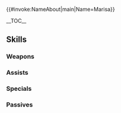{{#invoke:NameAbout|main|Name=Marisa}}{{HeroPage Tabs|{{PAGENAME}}}}
{{Hero Infobox
|Name= Marisa
|Title= Crimson Flash
| GrowthModifier = Gen 2
|WeaponType= Red Sword
|MoveType= Infantry
|Origin= Fire Emblem: The Sacred Stones
|Gender= Female
|actorEN = Connor Kelley
|actorJP=中原麻衣
|artist=藤川祥
|releaseDate = January 31, 2018
|additionDate= January 25, 2018
|TagID=マリカ
|InternalID=212
|Properties=tempest,tiara,limited
|cv1=7
|cv2=401100
|description=An aloof swordfighter in a mercenary group led by Gerik. Her nom de guerre, Crimson Flash, strikes fear in others. Appears in Fire Emblem: The Sacred Stones.
}}

__TOC__

{{Stats Page|Hero={{BASEPAGENAME}}
|Lv1HP=18|Lv1ATK=8|Lv1SPD=10|Lv1DEF=6|Lv1RES=6
|GRHP=65|GRATK=50|GRSPD=60|GRDEF=55|GRRES=35
}}

==Skills==
===Weapons===
{{Weapons Table
|weapon1=Iron Sword
|weapon1Default=1
|weapon1Unlock=1
|weapon2=Steel Sword
|weapon2Default=3
|weapon2Unlock=2
|weapon3=Wo Dao
|weapon3Default=4
|weapon3Unlock=3
|weapon4=Wo Dao+
|weapon4Default=5
|weapon4Unlock=5
|weapon5=Shamshir
|weapon5Default=
|weapon5Unlock=5
}}

===Assists===
{{Assists Table
}}

===Specials===
{{Specials Table
|special1=Night Sky
|special1Default=4
|special1Unlock=3
|special2=Glimmer
|special2Default=
|special2Unlock=4
}}

===Passives===
{{Passives Table
|passiveA1=HP +3
|passiveA2=HP/Def 1
|passiveA3=HP/Def 2
|passiveA1Unlock=1
|passiveA2Unlock=2
|passiveA3Unlock=4
|passiveC1=Infantry Pulse 1
|passiveC2=Infantry Pulse 2
|passiveC3=Infantry Pulse 3
|passiveC1Unlock=3
|passiveC2Unlock=4
|passiveC3Unlock=5
}}

{{Heroes Navbox}}